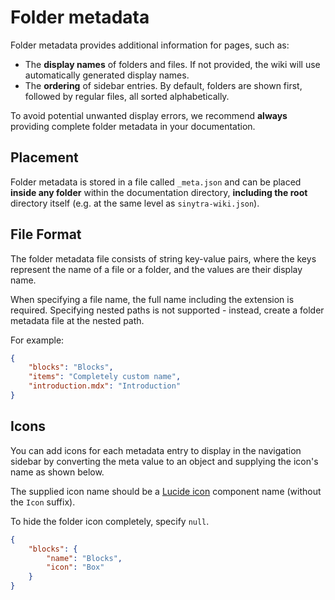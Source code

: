
# Folder metadata

Folder metadata provides additional information for pages, such as:
- The **display names** of folders and files. If not provided, the wiki will use automatically generated display names.
- The **ordering** of sidebar entries. By default, folders are shown first, followed by regular files, all sorted
alphabetically.

To avoid potential unwanted display errors, we recommend **always** providing complete folder metadata in your
documentation.

## Placement

Folder metadata is stored in a file called `_meta.json` and can be placed **inside any folder** within the
documentation directory, **including the root** directory itself (e.g. at the same level as `sinytra-wiki.json`).

<FileTree>
    <FileTreeFolder name="<root>" defaultOpen>
        <FileTreeFolder name="...arbitrarily_nested_path" defaultOpen>
            <FileTreeFile name="_meta.json"/>
        </FileTreeFolder>
        <FileTreeFile name="_meta.json"/>
    </FileTreeFolder>
</FileTree>

## File Format

The folder metadata file consists of string key-value pairs, where the keys represent the name of a file or a folder,
and the values are their display name.

When specifying a file name, the full name including the extension is required. Specifying nested paths is not
supported - instead, create a folder metadata file at the nested path.

For example:

```json filename="_meta.json"
{
    "blocks": "Blocks",
    "items": "Completely custom name",
    "introduction.mdx": "Introduction"
}
```

## Icons

You can add icons for each metadata entry to display in the navigation sidebar by converting the meta value to an object
and supplying the icon's name as shown below.

The supplied icon name should be a [Lucide icon](https://lucide.dev/icons/) component name (without the `Icon` suffix).

To hide the folder icon completely, specify `null`.

```json filename="_meta.json"
{
    "blocks": {
        "name": "Blocks",
        "icon": "Box"
    }
}
```